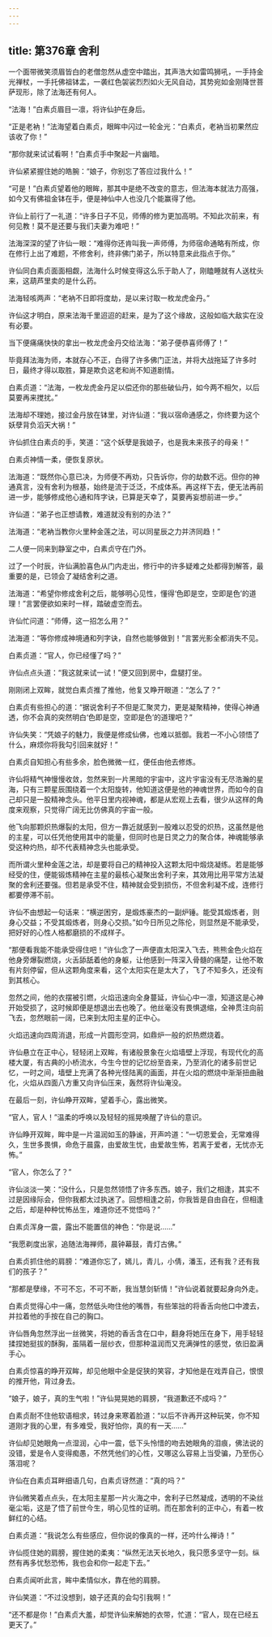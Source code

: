 ```yaml
---
---
---
```

title: 第376章 舍利
---





一个面带微笑须眉皆白的老僧忽然从虚空中踏出，其声浩大如雷鸣狮吼，一手持金光禅杖，一手托佛祖钵盂，一袭红色袈裟烈烈如火无风自动，其势宛如金刚降世菩萨现形，除了法海还有何人。

“法海！”白素贞眉目一凛，将许仙护在身后。

“正是老衲！”法海望着白素贞，眼眸中闪过一轮金光：“白素贞，老衲当初果然应该收了你！”

“那你就来试试看啊！”白素贞手中聚起一片幽暗。

许仙紧紧握住她的皓腕：“娘子，你别忘了答应过我什么！”

“可是！”白素贞望着他的眼眸，那其中是绝不改变的意志，但法海本就法力高强，如今又有佛祖金钵在手，便是神仙中人也没几个能赢得了他。

许仙上前行了一礼道：“许多日子不见，师傅的修为更加高明。不知此次前来，有何见教！莫不是还要与我们夫妻为难吧！”

法海深深的望了许仙一眼：“难得你还肯叫我一声师傅，为师宿命通略有所成，你在修行上出了难题，不修舍利，终非佛门弟子，所以特意来此指点于你。”

许仙同白素贞面面相觑，法海什么时候变得这么乐于助人了，刚瞌睡就有人送枕头来，这葫芦里卖的是什么药。

法海轻咳两声：“老衲不日即将度劫，是以来讨取一枚龙虎金丹。”

许仙这才明白，原来法海千里迢迢的赶来，是为了这个缘故，这般如临大敌实在没有必要。

当下便痛痛快快的拿出一枚龙虎金丹交给法海：“弟子便恭喜师傅了！”

毕竟拜法海为师，本就存心不正，白得了许多佛门正法，并将大战拖延了许多时日，最终才得以取胜，算是欺负这老和尚不知道剧情。

白素贞道：“法海，一枚龙虎金丹足以偿还你的那些破仙丹，如今两不相欠，以后莫要再来搅扰。”

法海却不理她，接过金丹放在钵里，对许仙道：“我以宿命通感之，你终要为这个妖孽背负滔天大祸！”

许仙抓住白素贞的手，笑道：“这个妖孽是我娘子，也是我未来孩子的母亲！”

白素贞神情一柔，便恢复原状。

法海道：“既然你心意已决，为师便不再劝，只告诉你，你的劫数不远。但你的神通真言，没有舍利为根基，始终是流于泛泛，不成体系。再这样下去，便无法再前进一步，能够修成他心通和阵字诀，已算是天幸了，莫要再妄想前进一步。”

许仙道：“弟子也正想请教，难道就没有别的办法？”

法海道：“老衲当教你火里种金莲之法，可以同星辰之力并济同趋！”

二人便一同来到静室之中，白素贞守在门外。

过了一个时辰，许仙满脸喜色从门内走出，修行中的许多疑难之处都得到解答，最重要的是，已领会了凝结舍利之道。

法海道：“希望你修成舍利之后，能够明心见性，懂得‘色即是空，空即是色’的道理！”言罢便欲如来时一样，踏破虚空而去。

许仙忙问道：“师傅，这一招怎么用？”

法海道：“等你修成神境通和列字诀，自然也能够做到！”言罢光影全都消失不见。

白素贞道：“官人，你已经懂了吗？”

许仙点点头道：“我这就来试一试！”便又回到房中，盘腿打坐。

刚刚闭上双眸，就觉白素贞推了推他，他复又睁开眼道：“怎么了？”

白素贞有些担心的道：“据说舍利子不但是汇聚灵力，更是凝聚精神，使得心神通透，你不会真的突然明白‘色即是空，空即是色’的道理吧？”

许仙失笑：“凭娘子的魅力，我便是修成仙佛，也难以抵御。我若一不小心领悟了什么，麻烦你将我勾引回来就好！”

白素贞自知担心有些多余，脸色微微一红，便任由他去修炼。

许仙将精气神慢慢收敛，忽然来到一片黑暗的宇宙中，这片宇宙没有无尽浩瀚的星海，只有三颗星辰围绕着一个太阳旋转，他知道这便是他的神魂世界，而如今的自己却只是一股精神念头。他平日里内视神魂，都是从宏观上去看，很少从这样的角度来观察，只觉得广阔无比仿佛真的宇宙一般。

他飞向那颗炽热爆裂的太阳，但方一靠近就感到一股难以忍受的炽热，这虽然是他的主星，可以任凭他使用其中的能量，但同时也是日灵之力的聚合体，神魂能够承受这种灼热，却不代表精神念头也能承受。

而所谓火里种金莲之法，却是要将自己的精神投入这颗太阳中煅烧凝练。若是能够经受的住，便能锻炼精神在主星的最核心凝聚出舍利子来，其效用比用平常方法凝聚的舍利还要强。但若是承受不住，精神就会受到损伤，不但舍利凝不成，连修行都要停滞不前。

许仙不由想起一句话来：“横逆困穷，是煅炼豪杰的一副炉锤。能受其煅炼者，则身心交益；不受其煅炼者，则身心交损。”如今日所见之陈伦，则显然是不能承受，把好好的心性人格都磨损的不成样子。

“那便看我能不能承受得住吧！”许仙念了一声便直太阳深入飞去，熊熊金色火焰在他身旁爆裂燃烧，火舌舔舐着他的身躯，让他感到一阵深入骨髓的痛楚，让他不敢有片刻停留，但从这颗角度来看，这个太阳实在是太大了，飞了不知多久，还没有到其核心。

忽然之间，他的衣摆被引燃，火焰迅速向全身蔓延，许仙心中一凛，知道这是心神开始受损了，这时候即便是想退出去也晚了。他丝毫没有畏惧退缩，全神贯注向前飞去，忽然眼前一阔，已来到太阳主星的正中心。

火焰迅速向四周消退，形成一片圆形空洞，如鼎炉一般的炽热燃烧着。

许仙悬立在正中心，轻轻闭上双眸，有诸般景象在火焰墙壁上浮现，有现代化的高楼大厦，有古典的小桥流水，今生今世的记忆纷至沓来，乃至消化的诸多前世记忆，一时之间，墙壁上充满了各种光怪陆离的画面，并在火焰的燃烧中渐渐扭曲融化，火焰从四面八方重又向许仙压来，轰然将许仙淹没。

在最后一刻，许仙睁开双眸，望着手心，露出微笑。

“官人，官人！”温柔的呼唤以及轻轻的摇晃唤醒了许仙的意识。

许仙睁开双眸，眸中是一片温润如玉的静谧，开声吟道：“一切恩爱会，无常难得久，生世多畏惧，命危于晨露，由爱故生忧，由爱故生怖，若离于爱者，无忧亦无怖。”

“官人，你怎么了？”

许仙淡淡一笑：“没什么，只是忽然领悟了许多东西。娘子，我们之相逢，其实不过是因缘际会，但你我都太过执迷了。回想相逢之前，你我皆是自由自在，但相逢之后，却是种种忧怖丛生，难道你还不觉悟吗？”

白素贞浑身一震，露出不能置信的神色：“你是说……”

“我愿剃度出家，追随法海禅师，晨钟幕鼓，青灯古佛。”

白素贞抓住他的肩膀：“难道你忘了，嫣儿，青儿，小倩，潘玉，还有我？还有我们的孩子？”

“那都是孽缘，不可不忘，不可不断，我当慧剑斩情！”许仙说着就要起身向外走。

白素贞觉得心中一痛，忽然低头吻住他的嘴唇，有些笨拙的将香舌向他口中渡去，并拉着他的手按在自己的胸口。

许仙唇角忽然浮出一丝微笑，将她的香舌含在口中，翻身将她压在身下，用手轻轻揉捏她挺拔的酥胸，虽隔着一层纱衣，但那种温润而又充满弹性的感觉，依旧盈满手心。

白素贞惊喜的睁开双眸，却见他眼中全是促狭的笑容，才知他是在戏弄自己，恨恨的推开他，背过身去。

“娘子，娘子，真的生气啦！”许仙晃晃她的肩膀，“我道歉还不成吗？”

白素贞耐不住他软语相求，转过身来寒着脸道：“以后不许再开这种玩笑，你不知道刚才我的心里，有多难受，我好怕你，真的有一天……”

许仙却见她眼角一点湿润，心中一震，低下头怜惜的吻去她眼角的泪痕，佛法说的没错，爱是令人变得痴愚，不然凭他们的心性，又哪这么容易上当受骗，乃至伤心落泪呢？

许仙在白素贞耳畔细语几句，白素贞讶然道：“真的吗？”

许仙微笑着点点头，在太阳主星那一片火海之中，舍利子已然凝成，透明的不染丝毫尘垢，这是了悟了前世今生，明心见性的证明。而在那舍利的正中心，有着一枚鲜红的心结。

白素贞道：“我说怎么有些感应，但你说的像真的一样，还吟什么禅诗！”

许仙揽住她的肩膀，握住她的柔夷：“纵然无法天长地久，我只愿多坚守一刻。纵然有再多忧愁恐怖，我也会和你一起走下去。”

白素贞闻听此言，眸中柔情似水，靠在他的肩膀。

许仙笑道：“不过没想到，娘子还真的会勾引我啊！”

“还不都是你！”白素贞大羞，却觉许仙来解她的衣带，忙道：“官人，现在已经五更天了。”